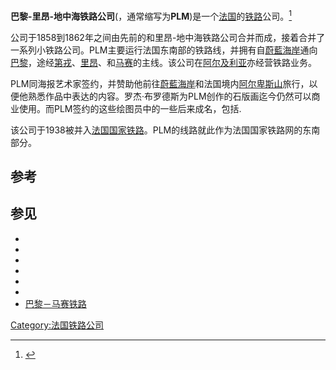 {{Infobox rail
| railroad_name = 巴黎-里昂-地中海铁路公司<br>{{lang|fr|Compagnie des chemins de fer de Paris à Lyon et à la Méditerranée}}
| logo_filename = ¨Paris-Lyon-Méditerranée-1914.jpg
| logo_size =
| system_map =
| map_caption =
| map_size =
| marks =
| image =
| image_size =
| image_caption =1914年{{link-fr|''Le Miroir''|''Le Miroir'' (hebdomadaire photographique)}}上的广告
| locale = {{FRA}}
| start_year = 1857年
| end_year = 1938年
| predecessor_line = {{link-fr|巴黎-里昂铁路公司|Compagnie du chemin de fer de Paris à Lyon}}<br>其他铁路公司
| successor_line = [[法国国家铁路|法国国家铁路]]
| gauge = 
| length = 
| hq_city = {{FRA}}[[巴黎|巴黎]]
| website = 
}}

'''巴黎-里昂-地中海铁路公司'''('''{{lang|fr|Compagnie des chemins de fer de Paris à Lyon et à la Méditerranée}}'''，通常缩写为'''PLM''')是一个[[法国|法国]]的[[铁路|铁路]]公司。<ref>{{cite web|title=PLM 1898 Travel Poster for Palestine|url=http://www.shapell.org/manuscript.aspx?171016|access-date=2014-09-28|archive-date=2012-04-25|archive-url=https://web.archive.org/web/20120425093626/http://www.shapell.org/manuscript.aspx?171016|dead-url=no}}</ref>

公司于1858到1862年之间由先前的{{link-fr|巴黎-里昂铁路公司|Compagnie du chemin de fer de Paris à Lyon}}和里昂-地中海铁路公司合并而成，接着合并了一系列小铁路公司。PLM主要运行法国东南部的铁路线，并拥有自[[蔚藍海岸|蔚藍海岸]]通向[[巴黎|巴黎]]，途经[[第戎|第戎]]、[[里昂|里昂]]、和[[马赛|马赛]]的主线。该公司在[[阿尔及利亚|阿尔及利亚]]亦经营铁路业务。

PLM同海报艺术家{{link-fr|罗杰·布罗德斯|Roger Broders}}签约，并赞助他前往[[蔚藍海岸|蔚藍海岸]]和法国境内[[阿尔卑斯山|阿尔卑斯山]]旅行，以便他熟悉作品中表达的内容。罗杰·布罗德斯为PLM创作的石版画迄今仍然可以商业使用。而PLM签约的这些绘图员中的一些后来成名，包括{{link-fr|阿尔弗雷德·格雷文|Alfred Grévin}}.
 
该公司于1938被并入[[法国国家铁路|法国国家铁路]]。PLM的线路就此作为法国国家铁路网的东南部分。

==参考==
{{Reflist}}

==参见==
*{{link-fr|国家铁路总局 (法国)|Administration des chemins de fer de l'État}}
*{{link-fr|阿尔萨斯-洛林铁路管理局|Administration des chemins de fer d'Alsace et de Lorraine}}
*{{link-fr|北方铁路 (法国)|Compagnie des chemins de fer du Nord}}
*{{link-fr|巴黎-奥尔良铁路|Compagnie du chemin de fer de Paris à Orléans}}
*{{link-fr|南方铁路 (法国)|Compagnie des chemins de fer du Midi et du Canal latéral à la Garonne}}
*{{link-fr|东方铁路 (法国)|Compagnie des chemins de fer de l'Est}}
*[[巴黎－马赛铁路|巴黎－马赛铁路]]


[[Category:法国铁路公司|Category:法国铁路公司]]